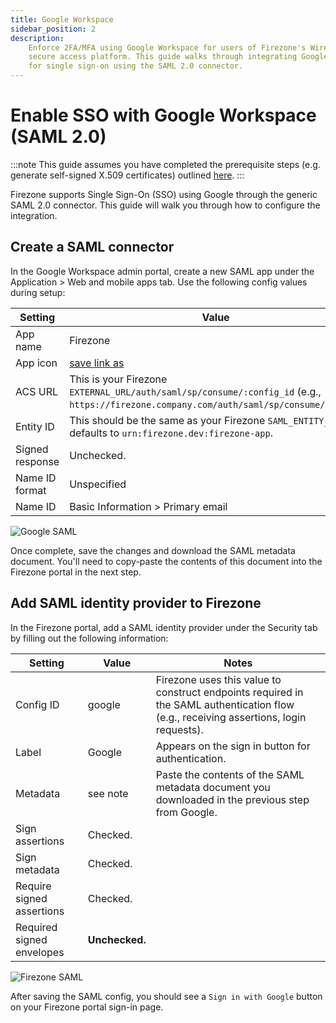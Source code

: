 ```yaml
---
title: Google Workspace
sidebar_position: 2
description:
    Enforce 2FA/MFA using Google Workspace for users of Firezone's WireGuard®-based
    secure access platform. This guide walks through integrating Google Workspace
    for single sign-on using the SAML 2.0 connector.
---
```


# Enable SSO with Google Workspace (SAML 2.0)

:::note
This guide assumes you have completed the prerequisite steps
(e.g. generate self-signed X.509 certificates) outlined [here](/authenticate/saml#prerequisites).
:::

Firezone supports Single Sign-On (SSO) using Google through the generic SAML 2.0
connector. This guide will walk you through how to configure the integration.

## Create a SAML connector

In the Google Workspace admin portal, create a new SAML app under
the Application > Web and mobile apps tab. Use the following config values during setup:

| Setting         | Value                                                                                                                                    |
|-----------------|------------------------------------------------------------------------------------------------------------------------------------------|
| App name        | Firezone                                                                                                                                 |
| App icon        | [save link as](https://user-images.githubusercontent.com/52545545/202567638-513dba14-ea8c-4da8-8f75-341310f1e456.png)                    |
| ACS URL         | This is your Firezone `EXTERNAL_URL/auth/saml/sp/consume/:config_id` (e.g., `https://firezone.company.com/auth/saml/sp/consume/google`). |
| Entity ID       | This should be the same as your Firezone `SAML_ENTITY_ID`, defaults to `urn:firezone.dev:firezone-app`.                                  |
| Signed response | Unchecked.                                                                                                                               |
| Name ID format  | Unspecified                                                                                                                              |
| Name ID         | Basic Information > Primary email                                                                                                        |

![Google SAML](https://user-images.githubusercontent.com/52545545/205353768-0c8696b2-5fb2-42a7-98fa-9d68b23dfb05.png)

Once complete, save the changes and download the SAML metadata document. You'll need
to copy-paste the contents of this document into the Firezone portal in the next step.

## Add SAML identity provider to Firezone

In the Firezone portal, add a SAML identity provider under the Security tab
by filling out the following information:

| Setting                   | Value          | Notes                                                                                                                                  |
|---------------------------|----------------|----------------------------------------------------------------------------------------------------------------------------------------|
| Config ID                 | google         | Firezone uses this value to construct endpoints required in the SAML authentication flow (e.g., receiving assertions, login requests). |
| Label                     | Google         | Appears on the sign in button for authentication.                                                                                      |
| Metadata                  | see note       | Paste the contents of the SAML metadata document you downloaded in the previous step from Google.                                      |
| Sign assertions           | Checked.       |                                                                                                                                        |
| Sign metadata             | Checked.       |                                                                                                                                        |
| Require signed assertions | Checked.       |                                                                                                                                        |
| Required signed envelopes | **Unchecked.** |                                                                                                                                        |

![Firezone SAML](https://user-images.githubusercontent.com/52545545/202566502-3a06694b-249e-4330-9f6b-39004eb36406.png)

After saving the SAML config, you should see a `Sign in with Google` button
on your Firezone portal sign-in page.
